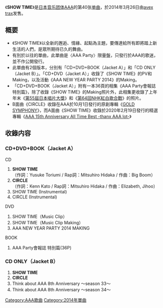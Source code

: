 {{Multiple issues|
{{unreferenced|time=2014-03-25T03:13:45+00:00}}
{{Notability Unreferenced|time=2020-02-22T07:56:16+00:00}}
}}
{{Infobox Single
| Name           = SHOW TIME
| Cover          = SHOW TIME 1.jpg
| Artist         = [[AAA_(團體)|AAA]]
| Album          = [[GOLD_SYMPHONY|GOLD SYMPHONY]]
| A-side         = SHOW TIME
| B-side         = CIRCLE
| Released       = 2014年3月26日
| Format         = [[單曲|單曲]]
| Recorded       = 2014年<br/>{{JPN}}
| Genre          = [[J-POP|J-POP]]
| Lenght         =
| Label          = [[avex_trax|avex trax]]
| Writer         = 
| Producer       = [[masato_max_matsuura|masato max matsuura]]
| Certification  = 
| Chart position = 
| Last single    = [[Love_(AAA單曲)|Love]]<br/>（2014年）
| This single    = '''SHOW TIME'''<br/>（2014年）
| Next single    = [[Wake_up!|Wake up!]]<br/>（2014年）
| Misc           =
}}

《'''SHOW TIME'''》是[[日本|日本]][[音乐团体|音乐团体]][[AAA_(团体)|AAA]]的第40张[[单曲|单曲]]，於2014年3月26日由[[avex_trax|avex trax]]发售。

== 概要 ==
* 《SHOW TIME》以全新的邂逅、情緣、起點為主題，要傳達給所有即將踏上新生活的人們，是眾所期待已久的舞曲。
* 有別於以往的單曲，此單曲是〈AAA Party〉限量盤，只發行於AAA的歌迷，並不作公開發行。
* 此單曲有2個版本，分別有「CD+DVD+BOOK（Jacket A）」和「CD ONLY（Jacket B）」。「CD+DVD（Jacket A）」收錄了《SHOW TIME》的PV和Making，以及活動《AAA NEW YEAR PARTY 2014》的Making。
* 「CD+DVD+BOOK（Jacket A）」附有一本36頁的相集《AAA Party會報誌 特別篇》，除了收錄《SHOW TIME》的Making照片外，此相集更收錄了上年年末《[[日本唱片大獎|第55屆日本唱片大獎]]》和《[[第64回NHK紅白歌合戰|第64回NHK紅白歌合戰]]》的照片。
* B面曲《CIRCLE》收錄在AAA於10月1日發行的原創專輯《[[GOLD_SYMPHONY|GOLD SYMPHONY]]》，而A面曲《SHOW TIME》收錄於2020年2月19日發行的精選專輯《[[AAA_15th_Anniversary_All_Time_Best_-thanx_AAA_lot-|AAA 15th Anniversary All Time Best -thanx AAA lot-]]》

== 收錄内容 ==
===CD+DVD+BOOK（Jacket A）===
;CD
# '''SHOW TIME'''<br/>（作詞：Yusuke Toriumi / Rap詞：Mitsuhiro Hidaka / 作曲：Big Boom）
# '''CIRCLE'''<br/>（作詞：Kenn Kato / Rap詞：Mitsuhiro Hidaka / 作曲：Elizabeth, Jihoo）
# SHOW TIME (Instrumental)
# CIRCLE (Instrumental)

;DVD
# SHOW TIME（Music Clip）
# SHOW TIME（Music Clip Making）
# AAA NEW YEAR PARTY 2014 MAKING

;BOOK
# AAA Party會報誌 特別篇(36P)

===CD ONLY（Jacket B）===
# '''SHOW TIME'''
# '''CIRCLE'''
# Think about AAA 8th Anniversary 〜season 33〜
# Think about AAA 8th Anniversary 〜season 34〜

{{AAA}}
{{DEFAULTSORT:SHOW TIME}}
[[Category:AAA歌曲|Category:AAA歌曲]]
[[Category:2014年單曲|Category:2014年單曲]]